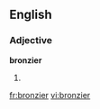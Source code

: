 ==English==

===Adjective===
'''bronzier'''

# {{comparative of|bronzy}}

[[fr:bronzier]]
[[vi:bronzier]]